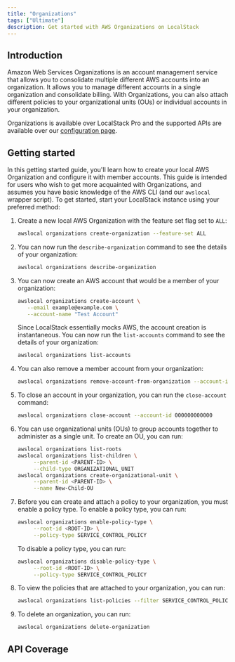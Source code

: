```yaml
---
title: "Organizations"
tags: ["Ultimate"]
description: Get started with AWS Organizations on LocalStack
---
```



## Introduction

Amazon Web Services Organizations is an account management service that allows you to consolidate multiple different AWS accounts into an organization.
It allows you to manage different accounts in a single organization and consolidate billing.
With Organizations, you can also attach different policies to your organizational units (OUs) or individual accounts in your organization.

Organizations is available over LocalStack Pro and the supported APIs are available over our [configuration page](/aws/capabilities/config/configuration).

## Getting started

In this getting started guide, you'll learn how to create your local AWS Organization and configure it with member accounts.
This guide is intended for users who wish to get more acquainted with Organizations, and assumes you have basic knowledge of the AWS CLI (and our `awslocal` wrapper script).
To get started, start your LocalStack instance using your preferred method:

1. Create a new local AWS Organization with the feature set flag set to `ALL`:
   ```bash
   awslocal organizations create-organization --feature-set ALL
   ```

2. You can now run the `describe-organization` command to see the details of your organization:
   ```bash
   awslocal organizations describe-organization
   ```

3. You can now create an AWS account that would be a member of your organization:
   ```bash
   awslocal organizations create-account \
      --email example@example.com \
      --account-name "Test Account"
   ```
   Since LocalStack essentially mocks AWS, the account creation is instantaneous.
  You can now run the `list-accounts` command to see the details of your organization:
   ```bash
   awslocal organizations list-accounts
   ```

4. You can also remove a member account from your organization:
   ```bash
   awslocal organizations remove-account-from-organization --account-id <ACCOUNT_ID>
   ```

5. To close an account in your organization, you can run the `close-account` command:
   ```bash
   awslocal organizations close-account --account-id 000000000000
   ```

6. You can use organizational units (OUs) to group accounts together to administer as a single unit.
  To create an OU, you can run:
   ```bash
   awslocal organizations list-roots
   awslocal organizations list-children \
        --parent-id <PARENT-ID> \
        --child-type ORGANIZATIONAL_UNIT
   awslocal organizations create-organizational-unit \
        --parent-id <PARENT-ID> \
        --name New-Child-OU
   ```

7. Before you can create and attach a policy to your organization, you must enable a policy type.
  To enable a policy type, you can run:
   ```bash
   awslocal organizations enable-policy-type \
        --root-id <ROOT-ID> \
        --policy-type SERVICE_CONTROL_POLICY
   ```
   To disable a policy type, you can run:
   ```bash
   awslocal organizations disable-policy-type \
        --root-id <ROOT-ID> \
        --policy-type SERVICE_CONTROL_POLICY
   ```

8. To view the policies that are attached to your organization, you can run:
   ```bash
   awslocal organizations list-policies --filter SERVICE_CONTROL_POLICY
   ```

9. To delete an organization, you can run:
   ```bash
   awslocal organizations delete-organization
   ```

## API Coverage

<FeatureCoverage service="organizations" client:load />

